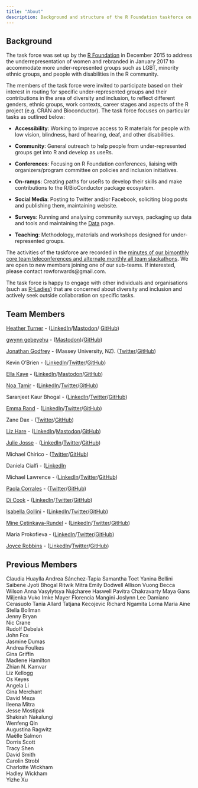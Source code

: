 ```yaml
---
title: "About"
description: Background and structure of the R Foundation taskforce on women and other under-represented groups
---
```


## Background

The task force was set up by the [R Foundation](https://www.r-project.org/foundation/) in December 2015 to address the underrepresentation of women and rebranded in January 2017 to accommodate more under-represented groups such as LGBT, minority ethnic groups, and people with disabilities in the R community.

The members of the task force were invited to participate based on their interest in routing for specific under-represented groups and their contributions in the area of diversity and inclusion, to reflect different genders, ethnic groups, work contexts, career stages and aspects of the R project (e.g. CRAN and Bioconductor). The task force focuses on particular tasks as outlined below:

- **Accessibility**: Working to improve access to R materials for people with low vision, blindness, hard of hearing, deaf, and other disabilities.

- **Community**: General outreach to help people from under-represented groups get into R and develop as useRs.

- **Conferences**: Focusing on R Foundation conferences, liaising with organizers/program committee on policies and inclusion initiatives.

- **On-ramps**: Creating paths for useRs to develop their skills and make contributions to the R/BioConductor package ecosystem.

- **Social Media**: Posting to Twitter and/or Facebook, soliciting blog posts and publishing them, maintaining website.

- **Surveys**: Running and analysing community surveys, packaging up data and tools and maintaining the [Data](https://forwards.github.io/data/) page.

- **Teaching**: Methodology, materials and workshops designed for under-represented groups.


The activities of the taskforce are recorded in the [minutes of our bimonthly core team teleconferences and alternate monthly all team slackathons](https://github.com/forwards/meetings-public). We are open to new members joining one of our sub-teams. If interested, please contact rowforwards@gmail.com.

The task force is happy to engage with other individuals and organisations (such as [R-Ladies](http://r-ladies.org/)) that are concerned about diversity and inclusion and actively seek outside collaboration on specific tasks.


## Team Members

[Heather Turner](https://warwick.ac.uk/statistics/staff/academic-research/turner) - ([LinkedIn](https://uk.linkedin.com/in/heathrturnr)/[Mastodon](https://fosstodon.org/@HeathrTurnr)/ [GitHub](https://github.com/hturner))

[gwynn gebeyehu](http://www.nzgwynn.com/) - ([Mastodon](https://mstdn.social/@nzgwynn))/[GitHub](https://github.com/nzgwynn))

[Jonathan Godfrey](https://r-resources.massey.ac.nz/BrailleR) - (Massey University, NZ). ([Twitter](https://twitter.com/ajrgodfrey)/[GitHub](https://github.com/ajrgodfrey))

Kevin O’Brien - ([LinkedIn](https://ie.linkedin.com/in/kobriendublin)/[Twitter](https://twitter.com/DragonflyStats)/[GitHub](https://github.com/DragonflyStats))

[Ella Kaye](https://ellakaye.rbind.io) - ([LinkedIn](https://www.linkedin.com/in/ella-kaye-9b878248/)/[Mastodon](https://fosstodon.org/@ellakaye)/[GitHub](https://github.com/EllaKaye))

[Noa Tamir](https://forwards.github.io/about/noatamir.com) - ([LinkedIn](https://www.linkedin.com/in/noatamir)/[Twitter](https://twitter.com/noatamir)/[GitHub](https://github.com/noatamir))

Saranjeet Kaur Bhogal -  ([LinkedIn](https://www.linkedin.com/in/saranjeet-kaur-48ab769b/)/[Twitter](https://twitter.com/qwertyquesting/)/[GitHub](https://github.com/SaranjeetKaur))

[Emma Rand](https://www.york.ac.uk/biology/our-staff/emma-rand/) - ([LinkedIn](https://www.linkedin.com/in/emma-rand-6b0a61a/)/[Twitter](https://twitter.com/er13_r)/[GitHub](https://github.com/3mmaRand))

Zane Dax -  ([Twitter](https://twitter.com/startrek_lt/)/[GitHub](https://github.com/PythonCoderUnicorn))

[Liz Hare](http://www.doggenetics.com) - ([LinkedIn](https://www.linkedin.com/in/liz-hare-1a50925/)/[Mastodon](https://mstdn.social/@lizhare@fosstodon.org)/[GitHub](https://github.com/LizHareDogs))

[Julie Josse](http://juliejosse.com/) -  ([LinkedIn](https://www.linkedin.com/in/julie-josse-4886a2140/)/[Twitter](https://twitter.com/JulieJosseStat)/[GitHub](https://github.com/julierennes))

Michael Chirico -  ([Twitter](https://twitter.com/michael_chirico)/[GitHub](https://github.com/MichaelChirico))

Daniela Cialfi - ([LinkedIn](https://www.linkedin.com/in/daniela-cialfi/?originalSubdomain=it)

Michael Lawrence - ([LinkedIn](https://www.linkedin.com/in/michael-lawrence-74a9b482/)/[Twitter](https://twitter.com/lawremi)/[GitHub](https://github.com/lawremi))


[Paola Corrales](https://paocorrales.github.io/) - ([Twitter](https://twitter.com/paobcorrales?lang=en)/[GitHub](https://github.com/paocorrales))

[Di Cook](http://dicook.org) - ([LinkedIn](https://au.linkedin.com/in/dianne-cook-a4877a104)/[Twitter](https://twitter.com/visnut)/[GitHub](https://github.com/dicook))


[Isabella Gollini](https://sites.google.com/site/isabellagollini/) - ([LinkedIn](https://www.linkedin.com/in/isabellagollini/)/[Twitter](https://twitter.com/IsabellaGollini)/[GitHub](https://github.com/igollini))


[Mine Çetinkaya-Rundel](http://mine-cr.com/) - ([LinkedIn](https://www.linkedin.com/in/minec/)/[Twitter](https://twitter.com/minebocek)/[GitHub](https://github.com/mine-cetinkaya-rundel))


Maria Prokofieva - ([LinkedIn](https://www.linkedin.com/in/mariapr/)/[Twitter](https://twitter.com/m45hap)/[GitHub](https://github.com/maria-pro))

[Joyce Robbins](http://www.joyce-robbins.com/about/) - ([LinkedIn](https://www.linkedin.com/in/joycerobbins/)/[Twitter](https://twitter.com/jtrnyc)/[GitHub](https://github.com/jtr13))


## Previous Members

Claudia Huaylla
Andrea Sánchez-Tapia
Samantha Toet
Yanina Bellini Saibene
Jyoti Bhogal
Ritwik Mitra
Emily Dodwell
Allison Vuong 
Becca Wilson
Anna Vasylytsya 
Nujcharee Haswell
Pavitra Chakravarty 
Maya Gans
Miljenka Vuko 
Imke Mayer
Florencia Mangini 
Joslynn Lee
Damiano Cerasuolo
Tania Allard
Tatjana Kecojevic
Richard Ngamita
Lorna Maria Aine  
Stella Bollman  
Jenny Bryan  
Nic Crane  
Rudolf Debelak  
John Fox  
Jasmine Dumas  
Andrea Foulkes  
Gina Griffin  
Madlene Hamilton  
Zhian N. Kamvar  
Liz Kellogg  
Os Keyes  
Angela Li  
Gina Merchant  
David Meza  
Ileena Mitra  
Jesse Mostipak  
Shakirah Nakalungi  
Wenfeng Qin  
Augustina Ragwitz  
Maëlle Salmon  
Dorris Scott  
Tracy Shen  
David Smith  
Carolin Strobl  
Charlotte Wickham  
Hadley Wickham  
Yizhe Xu



